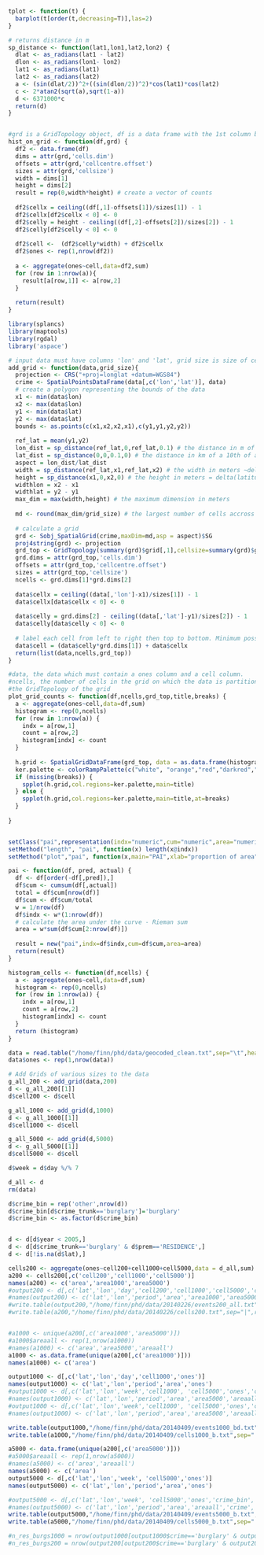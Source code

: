 ```r

tplot <- function(t) {
  barplot(t[order(t,decreasing=T)],las=2)
}

# returns distance in m
sp_distance <- function(lat1,lon1,lat2,lon2) {
  dlat <- as_radians(lat1 - lat2)
  dlon <- as_radians(lon1- lon2)
  lat1 <- as_radians(lat1)
  lat2 <- as_radians(lat2)
  a <- (sin(dlat/2))^2+((sin(dlon/2))^2)*cos(lat1)*cos(lat2)
  c <- 2*atan2(sqrt(a),sqrt(1-a))
  d <- 6371000*c
  return(d)
}


#grd is a GridTopology object, df is a data frame with the 1st column being lon, and the 2nd lat
hist_on_grid <- function(df,grd) {
  df2 <- data.frame(df)
  dims = attr(grd,'cells.dim')
  offsets = attr(grd,'cellcentre.offset')
  sizes = attr(grd,'cellsize')
  width = dims[1]
  height = dims[2]
  result = rep(0,width*height) # create a vector of counts
  
  df2$cellx = ceiling((df[,1]-offsets[1])/sizes[1]) - 1
  df2$cellx[df2$cellx < 0] <- 0
  df2$celly = height - ceiling((df[,2]-offsets[2])/sizes[2]) - 1
  df2$celly[df2$celly < 0] <- 0
  
  df2$cell <-  (df2$celly*width) + df2$cellx
  df2$ones <- rep(1,nrow(df2)) 
  
  a <- aggregate(ones~cell,data=df2,sum)
  for (row in 1:nrow(a)){
    result[a[row,1]] <- a[row,2]
  }
  
  return(result)
}

library(splancs)
library(maptools)
library(rgdal)
library('aspace')

# input data must have columns 'lon' and 'lat', grid size is size of cell in meters. Adds a cell column to the dataset.
add_grid <- function(data,grid_size){
  projection <- CRS("+proj=longlat +datum=WGS84")
  crime <- SpatialPointsDataFrame(data[,c('lon','lat')], data)
  # create a polygon representing the bounds of the data
  x1 <- min(data$lon)
  x2 <- max(data$lon)
  y1 <- min(data$lat)
  y2 <- max(data$lat)
  bounds <- as.points(c(x1,x2,x2,x1),c(y1,y1,y2,y2))
  
  ref_lat = mean(y1,y2)
  lon_dist = sp_distance(ref_lat,0,ref_lat,0.1) # the distance in m of a 10th of a degree of longitude (depends on latitude)
  lat_dist = sp_distance(0,0,0.1,0) # the distance in km of a 10th of a degree of latitude. This is constant and idepended of the latitude and longitude
  aspect = lon_dist/lat_dist 
  width = sp_distance(ref_lat,x1,ref_lat,x2) # the width in meters ~delta(longitude)
  height = sp_distance(x1,0,x2,0) # the height in meters = delta(latitude)
  widthlon = x2 - x1
  widthlat = y2 - y1
  max_dim = max(width,height) # the maximum dimension in meters
  
  md <- round(max_dim/grid_size) # the largest number of cells accross the largest dimension
  
  # calculate a grid 
  grd <- Sobj_SpatialGrid(crime,maxDim=md,asp = aspect)$SG 
  proj4string(grd) <- projection
  grd_top <- GridTopology(summary(grd)$grid[,1],cellsize=summary(grd)$grid[,2],cells.dim=summary(grd)$grid[,3])
  grd.dims = attr(grd_top,'cells.dim')
  offsets = attr(grd_top,'cellcentre.offset')
  sizes = attr(grd_top,'cellsize')
  ncells <- grd.dims[1]*grd.dims[2]
  
  data$cellx = ceiling((data[,'lon']-x1)/sizes[1]) - 1
  data$cellx[data$cellx < 0] <- 0 
  
  data$celly = grd.dims[2] - ceiling((data[,'lat']-y1)/sizes[2]) - 1
  data$celly[data$celly < 0] <- 0
  
  # label each cell from left to right then top to bottom. Minimum possible value is 0. Maximum possible is (ncells-1)
  data$cell = (data$celly*grd.dims[1]) + data$cellx
  return(list(data,ncells,grd_top))
}

#data, the data which must contain a ones column and a cell column.
#ncells, the number of cells in the grid on which the data is partitioned
#the GridTopology of the grid
plot_grid_counts <- function(df,ncells,grd_top,title,breaks) {
  a <- aggregate(ones~cell,data=df,sum)
  histogram <- rep(0,ncells)
  for (row in 1:nrow(a)) {
    indx = a[row,1]
    count = a[row,2]
    histogram[indx] <- count
  }
  
  h.grid <- SpatialGridDataFrame(grd_top, data = as.data.frame(histogram))
  ker.palette <- colorRampPalette(c("white", "orange","red","darkred","brown"), space = "rgb")
  if (missing(breaks)) {
    spplot(h.grid,col.regions=ker.palette,main=title)
  } else {
    spplot(h.grid,col.regions=ker.palette,main=title,at=breaks)
  }
  
}


setClass("pai",representation(indx="numeric",cum="numeric",area="numeric"))
setMethod("length", "pai", function(x) length(x@indx))
setMethod("plot","pai", function(x,main="PAI",xlab="proportion of area",ylab="proportion of events") {plot(x@indx,x@cum,xlab=xlab,ylab=ylab,type="l",main=main)})

pai <- function(df, pred, actual) {
  df <- df[order(-df[,pred]),]
  df$cum <- cumsum(df[,actual])
  total = df$cum[nrow(df)]
  df$cum <- df$cum/total
  w = 1/nrow(df)
  df$indx <- w*(1:nrow(df))
  # calculate the area under the curve - Rieman sum
  area = w*sum(df$cum[2:nrow(df)])
  
  result = new("pai",indx=df$indx,cum=df$cum,area=area)
  return(result)
}

histogram_cells <- function(df,ncells) {
  a <- aggregate(ones~cell,data=df,sum)
  histogram <- rep(0,ncells)
  for (row in 1:nrow(a)) {
    indx = a[row,1]
    count = a[row,2]
    histogram[indx] <- count
  }
  return (histogram)
}

data = read.table("/home/finn/phd/data/geocoded_clean.txt",sep="\t",header=TRUE)
data$ones <- rep(1,nrow(data))

# Add Grids of various sizes to the data
g_all_200 <- add_grid(data,200)
d <- g_all_200[[1]]
d$cell200 <- d$cell

g_all_1000 <- add_grid(d,1000)
d <- g_all_1000[[1]]
d$cell1000 <- d$cell

g_all_5000 <- add_grid(d,5000)
d <- g_all_5000[[1]]
d$cell5000 <- d$cell

d$week = d$day %/% 7

d_all <- d
rm(data)

d$crime_bin = rep('other',nrow(d))
d$crime_bin[d$crime_trunk=='burglary']='burglary'
d$crime_bin <- as.factor(d$crime_bin)


d <- d[d$year < 2005,]
d <- d[d$crime_trunk=='burglary' & d$prem=='RESIDENCE',]
d <- d[!is.na(d$lat),]
```

```r
cells200 <- aggregate(ones~cell200+cell1000+cell5000,data = d_all,sum)
a200 <- cells200[,c('cell200','cell1000','cell5000')]
names(a200) <- c('area','area1000','area5000')
#output200 <- d[,c('lat','lon','day','cell200','cell1000','cell5000','crime_trunk','prem','ones')]
#names(output200) <- c('lat','lon','period','area','area1000','area5000','crime','prem','ones')
#write.table(output200,"/home/finn/phd/data/20140226/events200_all.txt",sep="|",row.names=FALSE,col.names=TRUE,quote=FALSE)
#write.table(a200,"/home/finn/phd/data/20140226/cells200.txt",sep="|",row.names=FALSE,col.names=TRUE,quote=FALSE)


#a1000 <- unique(a200[,c('area1000','area5000')])
#a1000$areaall <- rep(1,nrow(a1000))
#names(a1000) <- c('area','area5000','areaall')
a1000 <- as.data.frame(unique(a200[,c('area1000')]))
names(a1000) <- c('area')

output1000 <- d[,c('lat','lon','day','cell1000','ones')]
names(output1000) <- c('lat','lon','period','area','ones')
#output1000 <- d[,c('lat','lon','week','cell1000', 'cell5000','ones','crime_bin','prem','ones')]
#names(output1000) <- c('lat','lon','period','area','area5000','areaall','crime','prem','ones')
#output1000 <- d[,c('lat','lon','week','cell1000', 'cell5000','ones','crime_trunk','prem','ones')]
#names(output1000) <- c('lat','lon','period','area','area5000','areaall','crime','prem','ones')

write.table(output1000,"/home/finn/phd/data/20140409/events1000_bd.txt",sep="|",row.names=FALSE,col.names=TRUE,quote=FALSE)
write.table(a1000,"/home/finn/phd/data/20140409/cells1000_b.txt",sep="|",row.names=FALSE,col.names=TRUE,quote=FALSE)

a5000 <- data.frame(unique(a200[,c('area5000')]))
#a5000$areaall <- rep(1,nrow(a5000))
#names(a5000) <- c('area','areaall')
names(a5000) <- c('area')
output5000 <- d[,c('lat','lon','week', 'cell5000','ones')]
names(output5000) <- c('lat','lon','period','area','ones')

#output5000 <- d[,c('lat','lon','week', 'cell5000','ones','crime_bin','prem','ones')]
#names(output5000) <- c('lat','lon','period','area','areaall','crime','prem','ones')
write.table(output5000,"/home/finn/phd/data/20140409/events5000_b.txt",sep="|",row.names=FALSE,col.names=TRUE,quote=FALSE)
write.table(a5000,"/home/finn/phd/data/20140409/cells5000_b.txt",sep="|",row.names=FALSE,col.names=TRUE,quote=FALSE)

#n_res_burgs1000 = nrow(output1000[output1000$crime=='burglary' & output1000$prem=='RESIDENCE'&output1000$period > 364,])
#n_res_burgs200 = nrow(output200[output200$crime=='burglary' & output200$prem=='RESIDENCE'&output200$period > 364,])
```

